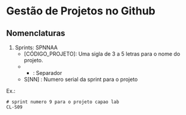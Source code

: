 # Gestão de Projetos no Github

## Nomenclaturas

1. Sprints: SPNNAA
    - [CÓDIGO_PROJETO]: Uma sigla de 3 a 5 letras para o nome do projeto.
    - - : Separador  
    - S[NN] : Numero serial da sprint para o projeto

Ex.:
```text
# sprint numero 9 para o projeto capao lab
CL-S09
```